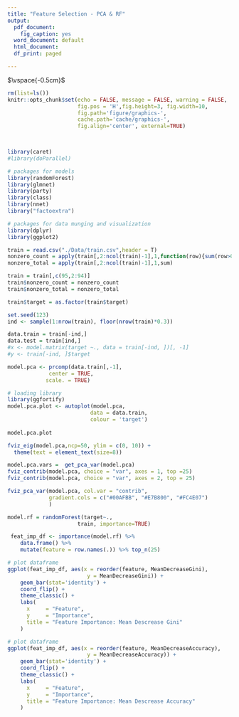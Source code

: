 ---
title: "Feature Selection - PCA & RF"
output:
  pdf_document: 
    fig_caption: yes
  word_document: default
  html_document:
  df_print: paged

---
  
$\vspace{-0.5cm}$

```{r, include=FALSE}
rm(list=ls())
knitr::opts_chunk$set(echo = FALSE, message = FALSE, warning = FALSE, 
                      fig.pos = 'H',fig.height=3, fig.width=10, 
                      fig.path='figure/graphics-',
                      cache.path='cache/graphics-', 
                      fig.align='center', external=TRUE)
                 
```

```{r ref.label=knitr::all_labels(), eval=FALSE, echo=TRUE}

 

```

```{r}
library(caret)
#library(doParallel)

# packages for models
library(randomForest)
library(glmnet)
library(party)
library(class)
library(nnet)
library("factoextra")

# packages for data munging and visualization
library(dplyr)
library(ggplot2)
```

```{r}
train = read.csv("./Data/train.csv",header = T)
nonzero_count = apply(train[,2:ncol(train)-1],1,function(row){sum(row>0)})
nonzero_total = apply(train[,2:ncol(train)-1],1,sum)

train = train[,c(95,2:94)]
train$nonzero_count = nonzero_count
train$nonzero_total = nonzero_total

train$target = as.factor(train$target)
```

```{r}
set.seed(123)
ind <- sample(1:nrow(train), floor(nrow(train)*0.3))

data.train = train[-ind,]
data.test = train[ind,]
#x <- model.matrix(target ~., data = train[-ind, ])[, -1]
#y <- train[-ind, ]$target
```


```{r}
model.pca <- prcomp(data.train[,-1],
             center = TRUE,
            scale. = TRUE)

```

```{r}
# loading library
library(ggfortify)
model.pca.plot <- autoplot(model.pca,
                          data = data.train,
                          colour = 'target')
  
model.pca.plot
```

```{r}

fviz_eig(model.pca,ncp=50, ylim = c(0, 10)) + 
  theme(text = element_text(size=8))

model.pca.vars =  get_pca_var(model.pca)
fviz_contrib(model.pca, choice = "var", axes = 1, top =25)
fviz_contrib(model.pca, choice = "var", axes = 2, top = 25)


```

```{r}
fviz_pca_var(model.pca, col.var = "contrib",
             gradient.cols = c("#00AFBB", "#E7B800", "#FC4E07")
             )

```

```{r}
model.rf = randomForest(target~.,
                      train, importance=TRUE)
```

```{r}
 feat_imp_df <- importance(model.rf) %>%
    data.frame() %>% 
    mutate(feature = row.names(.)) %>% top_n(25)

# plot dataframe
ggplot(feat_imp_df, aes(x = reorder(feature, MeanDecreaseGini), 
                         y = MeanDecreaseGini)) +
    geom_bar(stat='identity') +
    coord_flip() +
    theme_classic() +
    labs(
      x     = "Feature",
      y     = "Importance",
      title = "Feature Importance: Mean Descrease Gini"
    )

# plot dataframe
ggplot(feat_imp_df, aes(x = reorder(feature, MeanDecreaseAccuracy), 
                         y = MeanDecreaseAccuracy)) +
    geom_bar(stat='identity') +
    coord_flip() +
    theme_classic() +
    labs(
      x     = "Feature",
      y     = "Importance",
      title = "Feature Importance: Mean Descrease Accuracy"
    )
```




